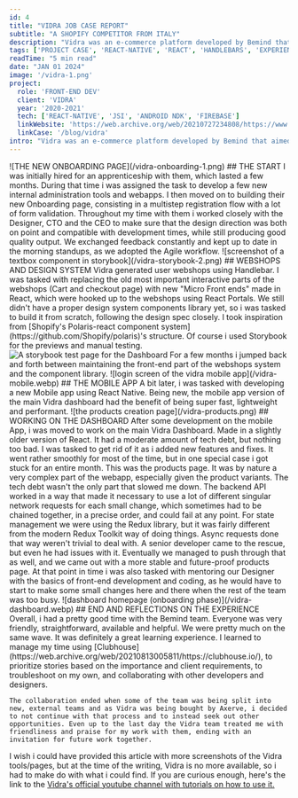 ```yaml
---
id: 4
title: "VIDRA JOB CASE REPORT"
subtitle: "A SHOPIFY COMPETITOR FROM ITALY"
description: "Vidra was an e-commerce platform developed by Bemind that aimed to simplify the process of running an online store. It was designed to be user-friendly..."
tags: ['PROJECT CASE', 'REACT-NATIVE', 'REACT', 'HANDLEBARS', 'EXPERIENCE']
readTime: "5 min read"
date: "JAN 01 2024"
image: '/vidra-1.png'
project:
  role: 'FRONT-END DEV'
  client: 'VIDRA'
  year: '2020-2021'
  tech: ['REACT-NATIVE', 'JSI', 'ANDROID NDK', 'FIREBASE']
  linkWebsite: 'https://web.archive.org/web/20210727234808/https://www.vidra.com/'
  linkCase: '/blog/vidra'
intro: "Vidra was an e-commerce platform developed by Bemind that aimed to simplify the process of running an online store. It was designed to be user-friendly and accessible, offering tools for managing products, tracking orders, handling shipments without needing contracts with couriers, and full customization of stores, along with marketing tools and integration for selling on social media. It was mainly targeted to the Italian population as an alternative to Shopify."
---
```


<BlogSection>
    ![THE NEW ONBOARDING PAGE](/vidra-onboarding-1.png)
    <BlogSectionContent>
    ## THE START
    I was initially hired for an apprenticeship with them, which lasted a few months. During that time i was assigned the task to develop a few new internal administration tools and webapps. I then moved on to building their new Onboarding page, consisting in a multistep registration flow with a lot of form validation. Throughout my time with them i worked closely with the Designer, CTO and the CEO to make sure that the design direction was both on point and compatible with development times, while still producing good quality output. We exchanged feedback constantly and kept up to date in the morning standups, as we adopted the Agile workflow.
    </BlogSectionContent>
</BlogSection>

<BlogSection>
    ![screenshot of a textbox component in storybook](/vidra-storybook-2.png)
    <BlogSectionContent>
    ## WEBSHOPS AND DESIGN SYSTEM
    Vidra generated user webshops using Handlebar. I was tasked with replacing the old most important interactive parts of the webshops (Cart and checkout page) with new "Micro Front ends" made in React, which were hooked up to the webshops using React Portals. We still didn't have a proper design system components library yet, so i was tasked to build it from scratch, following the design spec closely. I took inspiration from [Shopify's Polaris-react component system](https://github.com/Shopify/polaris)'s structure. Of course i used Storybook for the previews and manual testing.
<Image src="/vidra-storybook-1.png" alt="A storybook test page for the Dashboard" />
  For a few months i jumped back and forth between maintaining the front-end part of the webshops system and the component library.
    </BlogSectionContent>
</BlogSection>

<BlogSection>
    ![login screen of the vidra mobile app](/vidra-mobile.webp)
    <BlogSectionContent>
    ## THE MOBILE APP
    A bit later, i was tasked with developing a new Mobile app using React Native. Being new, the mobile app version of the main Vidra dashboard had the benefit of being super fast, lightweight and performant.
    </BlogSectionContent>
</BlogSection>

<BlogSection>
    ![the products creation page](/vidra-products.png)
    <BlogSectionContent>
    ## WORKING ON THE DASHBOARD
    After some development on the mobile App, i was moved to work on the main Vidra Dashboard. Made in a slightly older version of React. It had a moderate amount of tech debt, but nothing too bad. I was tasked to get rid of it as i added new features and fixes. It went rather smoothly for most of the time, but in one special case i got stuck for an entire month. This was the products page. It was by nature a very complex part of the webapp, especially given the product variants. The tech debt wasn't the only part that slowed me down. The backend API worked in a way that made it necessary to use a lot of different singular network requests for each small change, which sometimes had to be chained together, in a precise order, and could fail at any point. For state management we were using the Redux library, but it was fairly different from the modern Redux Toolkit way of doing things. Async requests done that way weren't trivial to deal with. A senior developer came to the rescue, but even he had issues with it. Eventually we managed to push through that as well, and we came out with a more stable and future-proof products page. At that point in time i was also tasked with mentoring our Designer with the basics of front-end development and coding, as he would have to start to make some small changes here and there when the rest of the team was too busy.
    </BlogSectionContent>
</BlogSection>

<BlogSection>
    ![dashboard homepage (onboarding phase)](/vidra-dashboard.webp)
    <BlogSectionContent>
    ## END AND REFLECTIONS ON THE EXPERIENCE
    Overall, i had a pretty good time with the Bemind team. Everyone was very friendly, straightforward, available and helpful. We were pretty much on the same wave. It was definitely a great learning experience. I learned to manage my time using [Clubhouse](https://web.archive.org/web/20210813005811/https://clubhouse.io/), to prioritize stories based on the importance and client requirements, to troubleshoot on my own, and collaborating with other developers and designers.

    The collaboration ended when some of the team was being split into new, external teams and as Vidra was being bought by Axerve, i decided to not continue with that process and to instead seek out other opportunities. Even up to the last day the Vidra team treated me with friendliness and praise for my work with them, ending with an invitation for future work together.

  I wish i could have provided this article with more screenshots of the Vidra tools/pages, but at the time of the writing, Vidra is no more available, so i had to make do with what i could find.
  If you are curious enough, here's the link to the [Vidra's official youtube channel with tutorials on how to use it.](https://www.youtube.com/@vidra1405)
    </BlogSectionContent>
</BlogSection>

